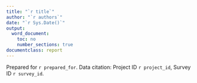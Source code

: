```yaml
---
title: "`r title`"
author: "`r authors`"
date: "`r Sys.Date()`"
output: 
  word_document:
    toc: no
    number_sections: true
documentclass: report
--- 
```


Prepared for `r prepared_for`.
Data citation: Project ID `r project_id`, Survey ID `r survey_id`.

\newpage

```{=latex}
\setcounter{tocdepth}{4}
\tableofcontents
```

<!-- # Introduction -->

<!-- ## Background -->

<!-- `r background` -->

<!-- ## Objectives -->

<!-- `r objectives` -->

<!-- # Methods -->

<!-- ## Study Area -->

<!-- `r study_area_description` -->

<!-- `r study_area_map` -->

<!-- ## Survey Design -->

<!-- `r survey_design` -->

<!-- ## Analysis -->

<!-- # Results -->

<!-- # Discussion -->

<!-- # Conclusion -->
